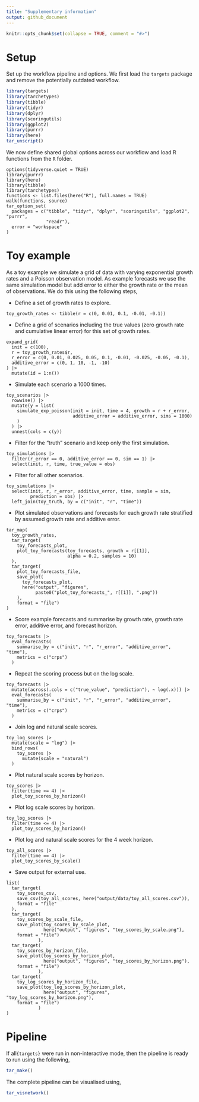 ```yaml
---
title: "Supplementary information"
output: github_document
---
```


```r
knitr::opts_chunk$set(collapse = TRUE, comment = "#>")
```


# Setup

Set up the workflow pipeline and options. We first load the `targets` package and remove the potentially outdated workflow.

```r
library(targets)
library(tarchetypes)
library(tibble)
library(tidyr)
library(dplyr)
library(scoringutils)
library(ggplot2)
library(purrr)
library(here)
tar_unscript()
```

We now define shared global options across our workflow and load R functions from the `R` folder.


```targets
options(tidyverse.quiet = TRUE)
library(purrr)
library(here)
library(tibble)
library(tarchetypes)
functions <- list.files(here("R"), full.names = TRUE)
walk(functions, source)
tar_option_set(
  packages = c("tibble", "tidyr", "dplyr", "scoringutils", "ggplot2", "purrr",
               "readr"),
  error = "workspace"
)
```

# Toy example

As a toy example we simulate a grid of data with varying exponential growth rates and a Poisson observation model. As example forecasts we use the same simulation model but add error to either the growth rate or the mean of observations. We do this using the following steps,

- Define a set of growth rates to explore.

```targets
toy_growth_rates <- tibble(r = c(0, 0.01, 0.1, -0.01, -0.1))
```

- Define a grid of scenarios including the true values (zero growth rate and cumulative linear error) for this set of growth rates.

```targets
expand_grid(
  init = c(100),
  r = toy_growth_rates$r,
  r_error = c(0, 0.01, 0.025, 0.05, 0.1, -0.01, -0.025, -0.05, -0.1),
  additive_error = c(0, 1, 10, -1, -10)
) |> 
  mutate(id = 1:n())
```

- Simulate each scenario a 1000 times.

```targets
toy_scenarios |>
  rowwise() |>
  mutate(y = list(
    simulate_exp_poisson(init = init, time = 4, growth = r + r_error,
                         additive_error = additive_error, sims = 1000)
    )
  ) |>
  unnest(cols = c(y))
```

- Filter for the "truth" scenario and keep only the first simulation.

```targets
toy_simulations |>
  filter(r_error == 0, additive_error == 0, sim == 1) |>
  select(init, r, time, true_value = obs)
```

- Filter for all other scenarios.

```targets
toy_simulations |>
  select(init, r, r_error, additive_error, time, sample = sim,
         prediction = obs) |>
  left_join(toy_truth, by = c("init", "r", "time"))
```

- Plot simulated observations and forecasts for each growth rate stratified by assumed growth rate and additive error.

```targets
tar_map(
  toy_growth_rates,
  tar_target(
    toy_forecasts_plot,
    plot_toy_forecasts(toy_forecasts, growth = r[[1]],
                       alpha = 0.2, samples = 10)
  ),
  tar_target(
    plot_toy_forecasts_file,
    save_plot(
      toy_forecasts_plot, 
      here("output", "figures", 
           paste0("plot_toy_forecasts_", r[[1]], ".png"))
    ),
    format = "file")
)
```

- Score example forecasts and summarise by growth rate, growth rate error, additive error, and forecast horizon.

```targets
toy_forecasts |>
  eval_forecasts(
    summarise_by = c("init", "r", "r_error", "additive_error", "time"),
    metrics = c("crps")
  )
```

- Repeat the scoring process but on the log scale.

```targets
toy_forecasts |>
  mutate(across(.cols = c("true_value", "prediction"), ~ log(.x))) |>
  eval_forecasts(
    summarise_by = c("init", "r", "r_error", "additive_error", "time"),
    metrics = c("crps")
  )
```

- Join log and natural scale scores.

```targets
toy_log_scores |>
  mutate(scale = "log") |>
  bind_rows(
    toy_scores |>
      mutate(scale = "natural")
  )
```

- Plot natural scale scores by horizon.

```targets
toy_scores |>
  filter(time <= 4) |>
  plot_toy_scores_by_horizon()
```

- Plot log scale scores by horizon.

```targets
toy_log_scores |>
  filter(time <= 4) |>
  plot_toy_scores_by_horizon()
```

- Plot log and natural scale scores for the 4 week horizon.

```targets
toy_all_scores |>
  filter(time == 4) |>
  plot_toy_scores_by_scale()
```

- Save output for external use.

```targets
list(
  tar_target(
    toy_scores_csv, 
    save_csv(toy_all_scores, here("output/data/toy_all_scores.csv")),
    format = "file"
  ),
  tar_target(
    toy_scores_by_scale_file, 
    save_plot(toy_scores_by_scale_plot, 
              here("output", "figures", "toy_scores_by_scale.png"),
    format = "file")
            ),
  tar_target(
    toy_scores_by_horizon_file, 
    save_plot(toy_scores_by_horizon_plot, 
              here("output", "figures", "toy_scores_by_horizon.png"),
    format = "file")
            ),
  tar_target(
    toy_log_scores_by_horizon_file, 
    save_plot(toy_log_scores_by_horizon_plot, 
              here("output", "figures", "toy_log_scores_by_horizon.png"),
    format = "file")
            )
)
```

# Pipeline

If all`{targets}` were run in non-interactive mode, then the pipeline is ready to run using the following,

```r
tar_make()
```

The complete pipeline can be visualised using,

```r
tar_visnetwork()
```